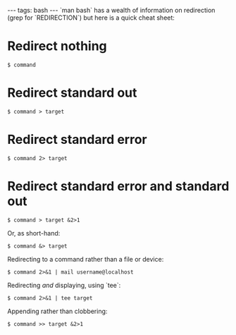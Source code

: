 ---
tags: bash
---
`man bash` has a wealth of information on redirection (grep for `REDIRECTION`) but here is a quick cheat sheet:

= Redirect nothing =

<pre lang="shell">$ command</pre>

= Redirect standard out =

<pre lang="shell">$ command > target</pre>

= Redirect standard error =

<pre lang="shell">$ command 2> target</pre>

= Redirect standard error and standard out =

<pre lang="shell">$ command > target &2>1</pre>

Or, as short-hand:

<pre lang="shell">$ command &> target</pre>

Redirecting to a command rather than a file or device:

<pre lang="shell">$ command 2>&1 | mail username@localhost</pre>

Redirecting ''and'' displaying, using `tee`:

<pre lang="shell">$ command 2>&1 | tee target</pre>

Appending rather than clobbering:

<pre lang="shell">$ command >> target &2>1</pre>
